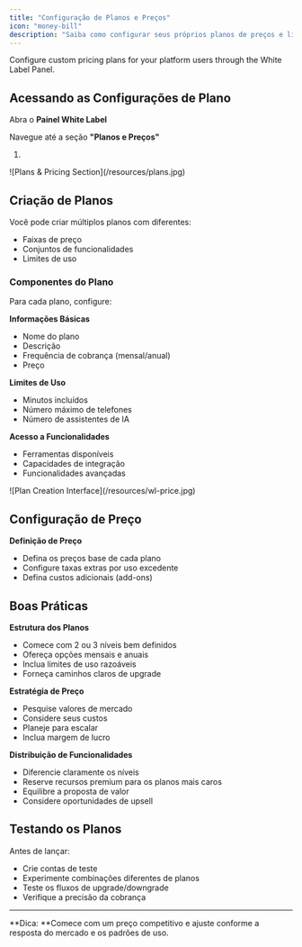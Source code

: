 ```yaml
---
title: "Configuração de Planos e Preços"
icon: "money-bill"
description: "Saiba como configurar seus próprios planos de preços e limitações para sua plataforma white label."
---
```


Configure custom pricing plans for your platform users through the White Label Panel.

## **Acessando as Configurações de Plano**

Abra o **Painel White Label**

Navegue até a seção **"Planos e Preços"**

1. 

   <Frame>
     ![Plans & Pricing Section](/resources/plans.jpg)
   </Frame>

## **Criação de Planos**

Você pode criar múltiplos planos com diferentes:

- Faixas de preço
- Conjuntos de funcionalidades
- Limites de uso

### **Componentes do Plano**

Para cada plano, configure:

**Informações Básicas**

- Nome do plano
- Descrição
- Frequência de cobrança (mensal/anual)
- Preço

**Limites de Uso**

- Minutos incluídos
- Número máximo de telefones
- Número de assistentes de IA

**Acesso a Funcionalidades**

- Ferramentas disponíveis
- Capacidades de integração
- Funcionalidades avançadas

<Frame>
  ![Plan Creation Interface](/resources/wl-price.jpg)
</Frame>

## **Configuração de Preço**

**Definição de Preço**

- Defina os preços base de cada plano
- Configure taxas extras por uso excedente
- Defina custos adicionais (add-ons)

## **Boas Práticas**

**Estrutura dos Planos**

- Comece com 2 ou 3 níveis bem definidos
- Ofereça opções mensais e anuais
- Inclua limites de uso razoáveis
- Forneça caminhos claros de upgrade

**Estratégia de Preço**

- Pesquise valores de mercado
- Considere seus custos
- Planeje para escalar
- Inclua margem de lucro

**Distribuição de Funcionalidades**

- Diferencie claramente os níveis
- Reserve recursos premium para os planos mais caros
- Equilibre a proposta de valor
- Considere oportunidades de upsell

## **Testando os Planos**

Antes de lançar:

- Crie contas de teste
- Experimente combinações diferentes de planos
- Teste os fluxos de upgrade/downgrade
- Verifique a precisão da cobrança

---

**Dica: **Comece com um preço competitivo e ajuste conforme a resposta do mercado e os padrões de uso.